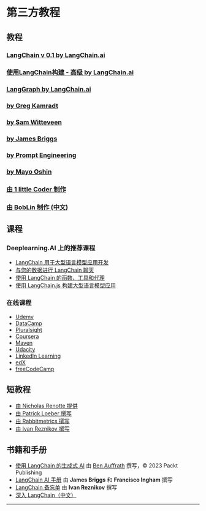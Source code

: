 # 第三方教程

## 教程

### [LangChain v 0.1 by LangChain.ai](https://www.youtube.com/playlist?list=PLfaIDFEXuae0gBSJ9T0w7cu7iJZbH3T31)
### [使用LangChain构建 - 高级 by LangChain.ai](https://www.youtube.com/playlist?list=PLfaIDFEXuae06tclDATrMYY0idsTdLg9v)
### [LangGraph by LangChain.ai](https://www.youtube.com/playlist?list=PLfaIDFEXuae16n2TWUkKq5PgJ0w6Pkwtg)
### [by Greg Kamradt](https://www.youtube.com/playlist?list=PLqZXAkvF1bPNQER9mLmDbntNfSpzdDIU5)
### [by Sam Witteveen](https://www.youtube.com/playlist?list=PL8motc6AQftk1Bs42EW45kwYbyJ4jOdiZ)
### [by James Briggs](https://www.youtube.com/playlist?list=PLIUOU7oqGTLieV9uTIFMm6_4PXg-hlN6F)
### [by Prompt Engineering](https://www.youtube.com/playlist?list=PLVEEucA9MYhOu89CX8H3MBZqayTbcCTMr)
### [by Mayo Oshin](https://www.youtube.com/@chatwithdata/search?query=langchain)
### [由 1 little Coder 制作](https://www.youtube.com/playlist?list=PLpdmBGJ6ELUK-v0MK-t4wZmVEbxM5xk6L)
### [由 BobLin 制作 (中文)](https://www.youtube.com/playlist?list=PLbd7ntv6PxC3QMFQvtWfk55p-Op_syO1C)

## 课程

### Deeplearning.AI 上的推荐课程

- [LangChain 用于大型语言模型应用开发](https://www.deeplearning.ai/short-courses/langchain-for-llm-application-development/)
- [与您的数据进行 LangChain 聊天](https://www.deeplearning.ai/short-courses/langchain-chat-with-your-data/)
- [使用 LangChain 的函数、工具和代理](https://www.deeplearning.ai/short-courses/functions-tools-agents-langchain/)
- [使用 LangChain.js 构建大型语言模型应用](https://www.deeplearning.ai/short-courses/build-llm-apps-with-langchain-js/)

### 在线课程

- [Udemy](https://www.udemy.com/courses/search/?q=langchain)
- [DataCamp](https://www.datacamp.com/courses/developing-llm-applications-with-langchain)
- [Pluralsight](https://www.pluralsight.com/search?q=langchain)
- [Coursera](https://www.coursera.org/search?query=langchain)
- [Maven](https://maven.com/courses?query=langchain)
- [Udacity](https://www.udacity.com/catalog/all/any-price/any-school/any-skill/any-difficulty/any-duration/any-type/relevance/page-1?searchValue=langchain)
- [LinkedIn Learning](https://www.linkedin.com/search/results/learning/?keywords=langchain)
- [edX](https://www.edx.org/search?q=langchain)
- [freeCodeCamp](https://www.youtube.com/@freecodecamp/search?query=langchain)

## 短教程

- [由 Nicholas Renotte 提供](https://youtu.be/MlK6SIjcjE8)
- [由 Patrick Loeber 撰写](https://youtu.be/LbT1yp6quS8)
- [由 Rabbitmetrics 撰写](https://youtu.be/aywZrzNaKjs)
- [由 Ivan Reznikov 撰写](https://medium.com/@ivanreznikov/langchain-101-course-updated-668f7b41d6cb)

## 书籍和手册

- [使用 LangChain 的生成式 AI](https://www.amazon.com/Generative-AI-LangChain-language-ChatGPT/dp/1835083463/ref=sr_1_1?crid=1GMOMH0G7GLR&keywords=generative+ai+with+langchain&qid=1703247181&sprefix=%2Caps%2C298&sr=8-1) 由 [Ben Auffrath](https://www.amazon.com/stores/Ben-Auffarth/author/B08JQKSZ7D?ref=ap_rdr&store_ref=ap_rdr&isDramIntegrated=true&shoppingPortalEnabled=true) 撰写，©️ 2023 Packt Publishing
- [LangChain AI 手册](https://www.pinecone.io/learn/langchain/) 由 **James Briggs** 和 **Francisco Ingham** 撰写
- [LangChain 备忘单](https://pub.towardsai.net/langchain-cheatsheet-all-secrets-on-a-single-page-8be26b721cde) 由 **Ivan Reznikov** 撰写
- [深入 LangChain（中文）](https://langchain.boblin.app/)

---------------------
